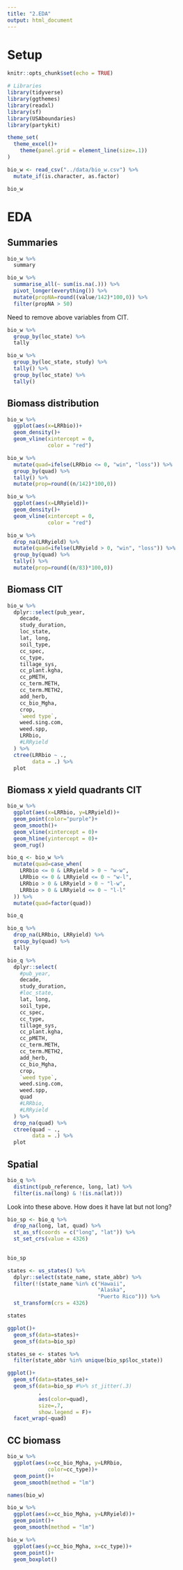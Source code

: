 ```yaml
---
title: "2.EDA"
output: html_document
---
```


# Setup  
```r
knitr::opts_chunk$set(echo = TRUE)

# Libraries
library(tidyverse)
library(ggthemes)
library(readxl)
library(sf)
library(USAboundaries)
library(partykit)

```

```r
theme_set(
  theme_excel()+
    theme(panel.grid = element_line(size=.1))
)
```

```r
bio_w <- read_csv("../data/bio_w.csv") %>%
  mutate_if(is.character, as.factor)

bio_w
```

# EDA 
## Summaries
```r
bio_w %>%
  summary
```
```r
bio_w %>%
  summarise_all(~ sum(is.na(.))) %>%
  pivot_longer(everything()) %>%
  mutate(propNA=round((value/142)*100,0)) %>%
  filter(propNA > 50)
```
Need to remove above variables from CIT.

```r
bio_w %>%
  group_by(loc_state) %>%
  tally

```

```r
bio_w %>%
  group_by(loc_state, study) %>%
  tally() %>%
  group_by(loc_state) %>%
  tally()

```

## Biomass distribution
```r
bio_w %>%
  ggplot(aes(x=LRRbio))+
  geom_density()+
  geom_vline(xintercept = 0,
             color = "red")
```

```r
bio_w %>%
  mutate(quad=ifelse(LRRbio <= 0, "win", "loss")) %>%
  group_by(quad) %>%
  tally() %>%
  mutate(prop=round((n/142)*100,0))

```

```r
bio_w %>%
  ggplot(aes(x=LRRyield))+
  geom_density()+
  geom_vline(xintercept = 0,
             color = "red")
```
```r
bio_w %>%
  drop_na(LRRyield) %>%
  mutate(quad=ifelse(LRRyield > 0, "win", "loss")) %>%
  group_by(quad) %>%
  tally() %>%
  mutate(prop=round((n/83)*100,0))

```

## Biomass CIT  
```r
bio_w %>%
  dplyr::select(pub_year, 
    decade,
    study_duration,
    loc_state,
    lat, long, 
    soil_type,
    cc_spec,
    cc_type,
    tillage_sys,
    cc_plant.kgha,
    cc_pMETH,
    cc_term.METH,
    cc_term.METH2,
    add_herb,
    cc_bio_Mgha,
    crop,
    `weed type`,
    weed.sing.com,
    weed.spp,
    LRRbio,
    #LRRyield
  ) %>%
  ctree(LRRbio ~ .,
        data = .) %>%
  plot
```

## Biomass x yield quadrants CIT
```r
bio_w %>%
  ggplot(aes(x=LRRbio, y=LRRyield))+
  geom_point(color="purple")+
  geom_smooth()+
  geom_vline(xintercept = 0)+
  geom_hline(yintercept = 0)+
  geom_rug()

```

```r
bio_q <- bio_w %>%
  mutate(quad=case_when(
    LRRbio <= 0 & LRRyield > 0 ~ "w-w",
    LRRbio <= 0 & LRRyield <= 0 ~ "w-l",
    LRRbio > 0 & LRRyield > 0 ~ "l-w",
    LRRbio > 0 & LRRyield <= 0 ~ "l-l"
  )) %>%
  mutate(quad=factor(quad))

bio_q
```

```r
bio_q %>%
  drop_na(LRRbio, LRRyield) %>%
  group_by(quad) %>%
  tally

```

```r
bio_q %>%
  dplyr::select(
    #pub_year, 
    decade,
    study_duration,
    #loc_state,
    lat, long, 
    soil_type,
    cc_spec,
    cc_type,
    tillage_sys,
    cc_plant.kgha,
    cc_pMETH,
    cc_term.METH,
    cc_term.METH2,
    add_herb,
    cc_bio_Mgha,
    crop,
    `weed type`,
    weed.sing.com,
    weed.spp,
    quad
    #LRRbio,
    #LRRyield
  ) %>%
  drop_na(quad) %>%
  ctree(quad ~ .,
        data = .) %>%
  plot
```


## Spatial
```r
bio_q %>%
  distinct(pub_reference, long, lat) %>%
  filter(is.na(long) & !(is.na(lat)))
```

Look into these above. How does it have lat but not long?  

```r
bio_sp <- bio_q %>%
  drop_na(long, lat, quad) %>%
  st_as_sf(coords = c("long", "lat")) %>%
  st_set_crs(value = 4326)
  

bio_sp
```


```r
states <- us_states() %>%
  dplyr::select(state_name, state_abbr) %>%
  filter(!(state_name %in% c("Hawaii", 
                             "Alaska",
                             "Puerto Rico"))) %>%
  st_transform(crs = 4326)

states
```

```r
ggplot()+
  geom_sf(data=states)+
  geom_sf(data=bio_sp)
```

```r
states_se <- states %>%
  filter(state_abbr %in% unique(bio_sp$loc_state))

ggplot()+
  geom_sf(data=states_se)+
  geom_sf(data=bio_sp #%>% st_jitter(.3)
          ,
          aes(color=quad),
          size=.7,
          show.legend = F)+
  facet_wrap(~quad)

```

## CC biomass
```r
bio_w %>%
  ggplot(aes(x=cc_bio_Mgha, y=LRRbio,
             color=cc_type))+
  geom_point()+
  geom_smooth(method = "lm")

names(bio_w)
```

```r
bio_w %>%
  ggplot(aes(x=cc_bio_Mgha, y=LRRyield))+
  geom_point()+
  geom_smooth(method = "lm")

```

```r
bio_w %>%
  ggplot(aes(y=cc_bio_Mgha, x=cc_type))+
  geom_point()+
  geom_boxplot()
```



